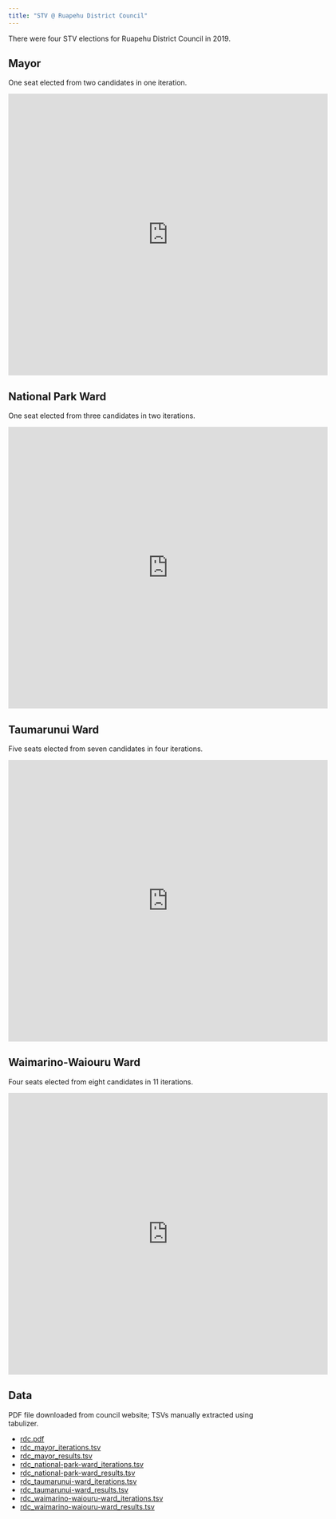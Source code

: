 ```yaml
---
title: "STV @ Ruapehu District Council"
---
```


There were four STV elections for Ruapehu District Council in 2019.

## Mayor

One seat elected from two candidates in one iteration.

<iframe src="https://player.vimeo.com/video/374048850" width="640" height="564" frameborder="0" allow="autoplay; fullscreen" allowfullscreen></iframe>


## National Park Ward

One seat elected from three candidates in two iterations.

<iframe src="https://player.vimeo.com/video/374048874" width="640" height="564" frameborder="0" allow="autoplay; fullscreen" allowfullscreen></iframe>


## Taumarunui Ward

Five seats elected from seven candidates in four iterations.

<iframe src="https://player.vimeo.com/video/374048887" width="640" height="564" frameborder="0" allow="autoplay; fullscreen" allowfullscreen></iframe>


## Waimarino-Waiouru Ward

Four seats elected from eight candidates in 11 iterations.

<iframe src="https://player.vimeo.com/video/374048907" width="640" height="564" frameborder="0" allow="autoplay; fullscreen" allowfullscreen></iframe>



## Data

PDF file downloaded from council website;
TSVs manually extracted using tabulizer.

* [rdc.pdf](sources/2019/rdc.pdf)
* [rdc_mayor_iterations.tsv](sources/2019/rdc_mayor_iterations.tsv)
* [rdc_mayor_results.tsv](sources/2019/rdc_mayor_results.tsv)
* [rdc_national-park-ward_iterations.tsv](sources/2019/rdc_national-park-ward_iterations.tsv)
* [rdc_national-park-ward_results.tsv](sources/2019/rdc_national-park-ward_results.tsv)
* [rdc_taumarunui-ward_iterations.tsv](sources/2019/rdc_taumarunui-ward_iterations.tsv)
* [rdc_taumarunui-ward_results.tsv](sources/2019/rdc_taumarunui-ward_results.tsv)
* [rdc_waimarino-waiouru-ward_iterations.tsv](sources/2019/rdc_waimarino-waiouru-ward_iterations.tsv)
* [rdc_waimarino-waiouru-ward_results.tsv](sources/2019/rdc_waimarino-waiouru-ward_results.tsv)

